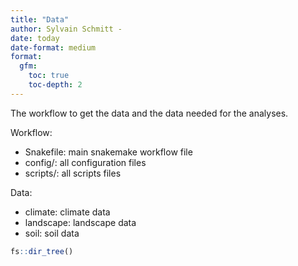 ```yaml
---
title: "Data"
author: Sylvain Schmitt -
date: today
date-format: medium
format: 
  gfm:
    toc: true
    toc-depth: 2
---
```


The workflow to get the data and the data needed for the analyses.

Workflow:

-   Snakefile: main snakemake workflow file
-   config/: all configuration files
-   scripts/: all scripts files

Data:

-   climate: climate data
-   landscape: landscape data
-   soil: soil data

```r
fs::dir_tree()
```
